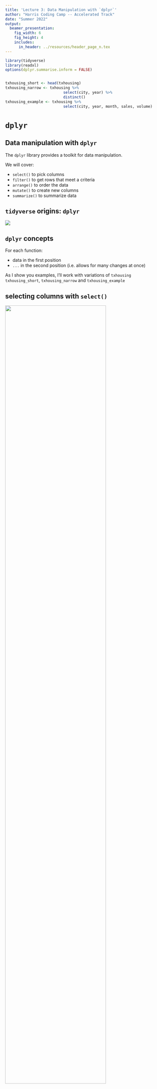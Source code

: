 ```yaml
---
title: 'Lecture 3: Data Manipulation with `dplyr`'
author: "Harris Coding Camp -- Accelerated Track"
date: "Summer 2022"
output:
  beamer_presentation:
    fig_width: 6
    fig_height: 4
    includes:
      in_header: ../resources/header_page_n.tex
---
```


```r
library(tidyverse)
library(readxl)
options(dplyr.summarise.inform = FALSE)


txhousing_short <- head(txhousing)
txhousing_narrow <- txhousing %>% 
                          select(city, year) %>% 
                          distinct()
txhousing_example <- txhousing %>% 
                          select(city, year, month, sales, volume)
```



# `dplyr`


## Data manipulation with `dplyr`

The `dplyr` library provides a toolkit for data manipulation.

We will cover:

- `select()` to pick columns
- `filter()` to get rows that meet a criteria
- `arrange()` to order the data
- `mutate()` to create new columns
- `summarize()` to summarize data

##  `tidyverse` origins: `dplyr` 

![](../resources/images/dplyr_in_tidyverse.png)


##  `dplyr` concepts

For each function:

- data in the first position
- `...` in the second position (i.e. allows for many changes at once) 


As I show you examples, I'll work with variations of `txhousing` 
`txhousing_short`, `txhousing_narrow` and `txhousing_example`


## selecting columns with `select()` {.build}

![](../resources/images/02_select.png){#id .class width=80% height=80%}

## selecting columns with `select()` {.build}
<!-- Unclear how much justice we can do here with the time available. Probably could do a full class on these-->
Use case: You want to present a subset of your **columns**

```r
select(txhousing_short, city, date, sales, listings)
```


## think: `select()` extends `[, col_expressions]`

`select` provides a suite of short cuts for selecting columns.

 - Notice that `select` can operate with column names while `[` requires Characters.


```r
identical(
  select(txhousing, city, date, sales, listings),
  txhousing[c("city", "date", "sales", "listings")],
)
```





## selecting columns with `select()`

As with `[`, `-` says to exclude the columns listed in the vector.


```r
select(txhousing_short, -c(city, date, sales, listings))
```

## selecting columns with `select()`


Use case: I want a bunch of columns with similar names.

- There are several useful functions, see `?tidyselect::select_helpers`. 

- (For more information see r4ds chapter 5.4)



```r
# BaseR requires more coding knowledge
# txhousing[,grep("^city", names(txhousing))]

select(txhousing_short, starts_with("city"))

```


## selecting columns with `select()`, helpers {.build}

Use case: You want to reorder your columns

- Notice we used a "select_helpers" function `everything()`. 

```r
select(txhousing_short, 
       date, everything())
```


## choose rows that match a condition with `filter()`

![](../resources/images/02_filter.png){#id .class width=80% height=80%}

## choose rows that match a condition with `filter()`

Get all the data from 2013
```r
filter(txhousing, year == 2013)
```


## think: `filter()` extends `[row_expression, ]`

```r
identical(
  filter(txhousing, year == 2013),
  txhousing[txhousing$year == 2013, ]
)
```

Notice that `filter` can operate with column names while `[` requires that you use a vector.


## `filter()` drops comparisons that result in `NA`

Compare:

```r
df <- tibble(x = c(1, 2, NA))
filter(df, x > 1)
df[df$x > 1, ]
```


## Recall: Relational operators return TRUE or FALSE

Before moving forward with `filter()`, let's review relational operators and logical operators

| Operator | Name |
|:---------:|:---:|
| < | less than |
| > | greater than |
| <= | less than or equal to |
| >= | greater than or equal to |
| == | equal to |
| != | not equal to |
| %in% | matches something in |

## Recall: Relational operators in practice

```r
4 < 4
4 >= 4
4 == 4
4 != 4
4 %in% c(1, 2, 3)
```




## `%in%` operator


Tests if left-hand side is in right-hand side.


```r
# 1 %in% c(1, 2, 3, 4)  TRUE
# 5 %in% c(1, 2, 3, 4)  FALSE
c(1, 5) %in% c(1, 2, 3, 4)
```

It operates *element-by-element* on the left-hand side!


## Review: logical operators combine TRUEs and FALSEs logically
\footnotesize
| Operator | Name |
|:---------:|:---:|
| ! | not |
| & | and |
| `|` | or |

```r
# not true
! TRUE

# are both x & y TRUE?
TRUE  &  FALSE

# is either x | y TRUE?
TRUE | FALSE
```

## Review: What do the following return? 



```r
! (4 > 3) 
(5 > 1) & (5 > 2) 
(4 > 10) | (20 > 3)
```


## Review: What do the following return? 

Logical operators team up with relational operators.

 - First, evaluate the relational operator 
 - Then, carry out the logic.
 
```r
! (4 > 3)             # ! TRUE
(5 > 1) & (5 > 2)     # TRUE & TRUE
(4 > 10) | (20 > 3)   # FALSE | TRUE
```


## Recall: What do the following return? 

```r
! (4 > 3)             # ! TRUE
(5 > 1) & (5 > 2)     # TRUE & TRUE
(4 > 10) | (20 > 3)   # FALSE | TRUE
```


## choose rows that match a condition with `filter()`

Get all the data from 2013 and beyond for Houston. 

  - in `filter()` additional match criteria are treated like `and`
 
```r
  filter(txhousing_narrow, 
         year >= 2013, 
         city == "Houston")
```



## choose rows that match a condition with `filter()`

To do the same operation with `[` ... 

```r
identical(
  filter(txhousing, 
         year >= 2013, 
         city == "Houston"),

txhousing[txhousing$year >= 2013 &
                   txhousing$city == "Houston", ]
)
```




## Why do we get 0 rows here?

Get all the data from 2013 and beyond for Houston and Austin

```r
  filter(txhousing_narrow,
         year >= 2013, 
         city == "Houston", 
         city == "Austin")
```


## choose rows that match a condition with `filter()`


There's no rows where `city` is both Houston AND Austin!

We logically want data from Houston OR Austin

```r
  filter(txhousing_narrow,
         year >= 2013, 
         city == "Houston" | city == "Austin")
```

## choose rows that match a condition with `filter()`

At some point you will make this mistake!

```r
  filter(txhousing_narrow,
         year >= 2013, 
         city == "Houston" | "Austin")
```

```
Error in filter(txhousing, year >= 2013, city == "Houston" | : 
Caused by error in `city == "Houston" | "Austin"`:
! operations are possible only for numeric, logical or complex types
```

## choose rows that match a condition with `filter()`

What if we want data from Houston, Austin OR Galveston

```r
  filter(txhousing,
         year >= 2013, 
         city == "Houston" | city == "Austin" | city == "Galveston")
```

There has to be an easier way!

## choose rows that match a condition with `filter()`


Use `%in%`!

```r
  in_three_cities <- 
    filter(txhousing,
          year >= 2013, 
          city %in% c("Houston", "Dallas", "Austin"))
```


## Warning: `==` with two vectors is a bad idea.

Why does it fail to produce the same result?

```r
eq_three_cities <- 
      filter(txhousing,
             year >= 2013, 
             city == c("Houston", "Dallas", "Austin"))

identical(in_three_cities, eq_three_cities)
nrow(in_three_cities)
nrow(eq_three_cities)
```




## Warning: `==` with two vectors is a bad idea.

Why not? Vector recycling.

```r
ex <- tibble(id = 1:4,
       attribute = c("a", "a", "b", "b"))

filter(ex,
       attribute == c("a", "c"))
```


## Warning: `==` with two vectors is a bad idea.

Why not? Vector recycling.

```r

# a == a
# a == c
# b == a
# b == c

filter(ex, attribute == c("a", "c"))
```


## Crisis averted

```r
# a %in% c(a, c)
# a %in% c(a, c)
# b %in% c(a, c)
# b %in% c(a, c)

filter(ex, attribute %in% c("a", "c"))
```


## Introducing the pipe operator

![](../resources/images/magritte.jpg)

## Interlude: Ceci est une `%>%` {.build}

The pipe `%>%` operator takes the left-hand side and makes it *input* in the right-hand side.

- by default, the left-hand side is the *first argument* of the right-hand side function.

```r
# a tibble is the first argument
select(txhousing, city, year, sales, volume) 

txhousing %>% 
  select(city, year, sales, volume)
```

## Ceci est une `%>%` {.build}

We can chain together tidyverse functions to avoid making so many intermediate data frames!

- Coming up with names is hard.
- Updating an object repeatedly leads to a buggy development process

```r
txhousing %>%
  select(city, year, month, median) %>%
  filter(year == 2013) %>%
  head()
```

## Ceci est une `%>%` {.build}

Read `%>%` as "and then.
```r
# Take data
txhousing %>%
  # And then select city, year, month and median
  select(city, year, month, median) %>%
  # And then filter where year is 2013
  filter(year == 2013) %>%
  # And then show the head  (i.e. first 6 rows)
  head()
```

## sort rows with `arrange()`

![](../resources/images/02_arrange.png){#id .class width=80% height=80%}

## sort rows with `arrange()`

```r

identical(
  # base R
  txhousing[order(txhousing$year), ],
  
  # dplyr
  arrange(txhousing, year)
)
```

## sort rows with `arrange()`

To sort in `desc()`ending order.

```r

identical(
  # base R
  txhousing[order(-txhousing$year), ],
  
  # dplyr
  txhousing %>% arrange(desc(year))
)

```


## sort rows with `arrange()`

- arrange can take multiple 

```r
txhousing_example %>% 
  arrange(desc(year), month, desc(volume))
```


## in base R


Here's the base R version.

```r
  txhousing_example[order(-txhousing_example$year, 
                          txhousing_example$month,
                          -txhousing_example$volume), ]
```



## creating columns with `mutate()` {.build}

![](../resources/images/02_mutate.png){#id .class width=80% height=80%}


## creating columns in Base R

We've hinted at how to add columns in base R. 

What would you guess based on how we added values to lists or changed values in vectors?

## creating columns in Base R

1. Refer to a column with `$`.^[or `[[`]
2. Assign a vector to the name

```r
# convert the dollar amount to millions
txhousing$volume_millions <- 
  round(txhousing$volume / 1000000, 1)
```


## creating columns in Base R

Since we used an assignment operator. The change is permanent.

```r
txhousing %>%
  select(starts_with("volume")) %>%
  head()
```

##  All my x's live in Texas

Vectors of size 1 are recycled.

```r
txhousing$state <- "Texas"

head(txhousing[, c("city", "state")])
```


## creating columns with `mutate()` {.build}

`mutate` works like other dplyr verbs

```r
# the data in the first position 
mutate(txhousing, 
       # after that ... create columns like so
       volume_millions = volume / 1e6)

# same idea 
txhousing$volume_millions <- 
  txhousing$volume / 1e6
```

- As with other dplyr verbs, we can refer to the columns by name



## creating columns with `mutate()` {.build}

```r
identical(
# BAD: extracting the column (not as nice)  
txhousing_example %>%
  mutate(volume_millions = txhousing_example$volume / 1e6),

# GOOD: referring to the column by name!
txhousing_example %>%
  mutate(volume_millions = volume / 1e6)
)
```


## creating columns with `mutate()` {.build}

```r
txhousing_example %>%
  mutate(mean_price = volume / sales)  %>%
  head()
``` 

## creating columns with `mutate()` {.build}

When we mutate, you can create new columns.

- *Right-hand side*: the name of a new column. 
- *Left-hand side*: code that creates a vector

```r
txhousing_example %>%
  mutate(mean_price = volume / sales) %>%
  head()
```
  


## creating columns with `mutate()` {.build}

You can create multiple columns at a single time and even use information from a newly created column as input.


```r
txhousing_example %>%
  mutate(mean_price = volume / sales,
         sqrt_mean_price = sqrt(mean_price)) %>%
  head()
```


## creating columns with `mutate()` {.build}

Of course, if you want to change the data, you need to assign the output to a name!

```r
texas_housing_again <- 
txhousing_example %>%
  mutate(mean_price = volume / sales,
         sqrt_mean_price = sqrt(mean_price))
```


## Pop quiz
  
If you load `tidyverse`, you can access the `midwest` data 

What dplyr function would you need to ...

- choose the columns `county`, `state`, `poptotal`, `popdensity`
- get the counties with population over a million
- reorder the columns by population total
- round the popdensity to the nearest whole number

## You try it

- `select()` the columns `county`, `state`, `poptotal`, `popdensity`
- `filter()` the counties with population over a million
- `arrange()` the columns by population total
- `mutate()` to round the popdensity to the nearest whole number
- AND `mutate()` to round the population totals to the nearest 1000

if you finish early: Try to write it in base R

```r
midwest %>%
  select(county, state, poptotal, popdensity) %>%
  filter(poptotal > 1e6) %>%
  arrange(desc(poptotal)) %>%
  mutate(popdensity = round(popdensity),
         poptotal = round(poptotal, -3)
  # alternatively: 
  #      poptotal = poptotal - poptotal %% 1000
  )

```


## solution



```r
midwest %>%
  select(county, state, poptotal, popdensity) %>%
  filter(poptotal > 1e6) %>%
  arrange(desc(poptotal)) %>%
  mutate(popdensity = round(popdensity),
         poptotal = poptotal - poptotal %% 1000 
  # alternatively: 
  #     poptotal = round(poptotal, -3)
  #      poptotal = poptotal - poptotal %% 1000
  )
```


## solution in base R

```r
out <- midwest[midwest$poptotal > 1e6, 
        c("county", "state", "poptotal", "popdensity")]

out$popdensity <- round(out$popdensity)
out$poptotal <- out$poptotal - out$poptotal %% 1000 

out[order(out$poptotal, decreasing = TRUE), ]


```

## solution in base R

- You may also see some base R functions that are antecedents to
  dplyr
  
- (comparison of subset and filter on stackoverflow)[https://stackoverflow.com/questions/39882463/difference-between-subset-and-filter-from-dplyr]

```r
# subset: filters and selects referring to names
out <- subset(midwest, poptotal > 1e6, 
        c(county, state, poptotal, popdensity))


# within: mutate but with unfortunate syntax 
out <- within(out,{
                popdensity <- round(popdensity)
                poptotal <- poptotal - poptotal %% 1000 
              })

out[order(out$poptotal, decreasing = TRUE), ]


```


## summarize data with `summarize()`

![](../resources/images/02_summarize.png)

## summarize data with `summarize()`

Calculate total volume of sales in Texas from 2014. 

```r
txhousing %>%
  filter(year == 2014) %>%
  summarize(total_volume = sum(volume))
```

## summarize data with `summarize()`

Calculate the mean and median number of sales in Texas's three largest cities. 

```r
txhousing %>%
  filter(city %in% 
           c("Houston", "Dallas", "San Antonio")) %>% 
  summarize(median_n_sales = median(sales),
            mean_n_sales = mean(sales))
```

## summarize data with `summarize()`

There are many useful functions that go with summarize. Try `?summarize` for more.

```r
txhousing %>%
  summarize(n_obs = n(),
            n_cities = n_distinct(city))
```

## Alert: `summarize()` without summarizing

Weird behavior: 




```r
# in older versions of dplyr this gives an error
# Error: Column `mean_price` must be length 1 (a summary value), not 561

txhousing %>%
  summarize(mean_price = volume / sales) %>%
  head()
```


## piping `dplyr` verbs together
\footnotesize
`dplyr`verbs can be piped together in any order you want, although different orders can give you different results, so be careful!

```r
txhousing %>%
  select(city, year, month, sales, volume) %>%
  mutate(log_mean_price = log(volume / sales)) %>%
  filter(year == 2013) %>%
  summarize(log_mean_price_2013 = mean(log_mean_price,
                                       na.rm = TRUE))
  
# Won't give you the same result as 
# txhousing %>%
#  select(city, year, month, sales, volume) %>%
#  mutate(log_mean_price = log(volume / sales)) %>%
#  summarize(log_mean_price = mean(log_mean_price, na.rm = TRUE)) %>%
#  filter(year == 2013)
  
# Actually this code will give you an error, try it!

```
## Recap: manipulating data with `dplyr`

We learned

- how to employ the 5 `dplyr` verbs of highest importance including
  - `select()` to pick columns
  - `arrange()` to order the data
  - `mutate()` to create new columns
  - `filter()` to get rows that meet a criteria
  - `summarize()` to summarize data

- how to use relation operators, binary operators for math and logical operators in `dplyr` contexts


## Next steps:

Lab: 

- Today lab: practice with `dplyr` verbs (and base R manipulation)
- Tomorrow lab: more practice in data manipulation

**Touchstones: I can comfortably manipulate data^[i.e. adjust or add columns to data, subset it in various ways, sort it as needs be and make summary tables.]**


Next lecture: 

- Using `if` and `ifelse`



## Appendix: creating the example data

```r

txhousing_short <- head(txhousing)
txhousing_narrow <- txhousing %>% 
                          select(city, year) %>% 
                          distinct()
txhousing_example <- txhousing %>% 
                          select(city, year, month, sales, volume)
```


